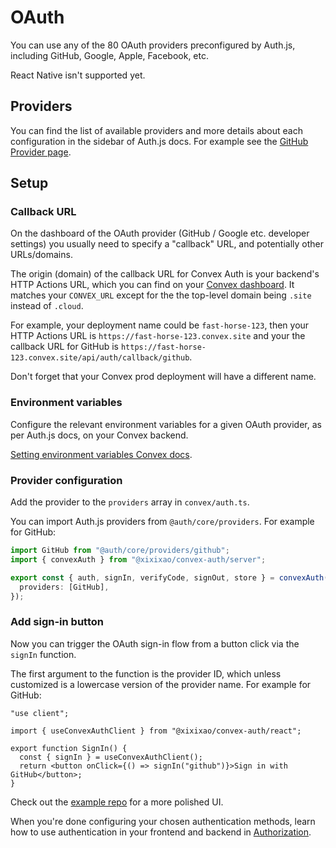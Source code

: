 
# OAuth

You can use any of the 80 OAuth providers preconfigured by Auth.js, including
GitHub, Google, Apple, Facebook, etc.

React Native isn't supported yet.

## Providers

You can find the list of available providers and more details about each
configuration in the sidebar of Auth.js docs. For example see the
[GitHub Provider page](https://authjs.dev/getting-started/providers/github).

## Setup

<Steps>

### Callback URL

On the dashboard of the OAuth provider (GitHub / Google etc. developer settings)
you usually need to specify a "callback" URL, and potentially other
URLs/domains.

The origin (domain) of the callback URL for Convex Auth is your backend's HTTP
Actions URL, which you can find on your
[Convex dashboard](https://dashboard.convex.dev/deployment/settings). It matches
your `CONVEX_URL` except for the the top-level domain being `.site` instead of
`.cloud`.

For example, your deployment name could be `fast-horse-123`, then your HTTP
Actions URL is `https://fast-horse-123.convex.site` and your the callback URL
for GitHub is `https://fast-horse-123.convex.site/api/auth/callback/github`.

Don't forget that your Convex prod deployment will have a different name.

### Environment variables

Configure the relevant environment variables for a given OAuth provider, as per
Auth.js docs, on your Convex backend.

[Setting environment variables Convex docs](https://docs.convex.dev/production/environment-variables#setting-environment-variables).

### Provider configuration

Add the provider to the `providers` array in `convex/auth.ts`.

You can import Auth.js providers from `@auth/core/providers`. For example for
GitHub:

```ts filename="convex/auth.ts"
import GitHub from "@auth/core/providers/github";
import { convexAuth } from "@xixixao/convex-auth/server";

export const { auth, signIn, verifyCode, signOut, store } = convexAuth({
  providers: [GitHub],
});
```

### Add sign-in button

Now you can trigger the OAuth sign-in flow from a button click via the `signIn`
function.

The first argument to the function is the provider ID, which unless customized
is a lowercase version of the provider name. For example for GitHub:

```tsx filename="src/SignIn.tsx"
"use client";

import { useConvexAuthClient } from "@xixixao/convex-auth/react";

export function SignIn() {
  const { signIn } = useConvexAuthClient();
  return <button onClick={() => signIn("github")}>Sign in with GitHub</button>;
}
```

Check out the
[example repo](https://github.com/xixixao/convex-auth/blob/convex-auth-demo-src/app/auth/oauth/SignInWithGitHub.tsx)
for a more polished UI.

</Steps>

When you're done configuring your chosen authentication methods, learn how to
use authentication in your frontend and backend in [Authorization](/authz).
